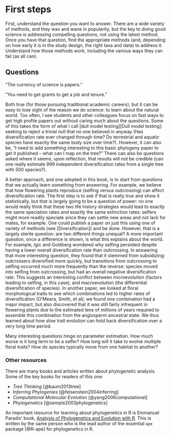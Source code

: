 # First steps

First, understand the question you want to answer. There are a wide variety of methods, and they wax and wane in popularity, but the key to doing good science is addressing compelling questions, not using the latest method. Once you have that question, find the appropriate methods (and, depending on how early it is in the study design, the right taxa and data) to address it. Understand how those methods work, including the various ways they can fail (as all can).

## Questions

"The currency of science is papers."

"You need to get grants to get a job and tenure."

Both true (for those pursuing traditional academic careers), but it can be easy to lose sight of the reason we do science: to learn about the natural world. Too often, I see students and other colleagues focus on fast ways to get high profile papers out without caring much about the questions. Some of this takes the form of what I call [dull model testing][Dull model testing]: seeking to reject a trivial null that no one believed in anyway (Has diversification rate ever changed through time? Do terrestrial and aquatic species have exactly the same body size over time?). However, it can also be, "I need to add something interesting to this basic phylogeny paper to get it published -- what can I map on the tree?" There can also be questions asked where it seems, upon reflection, that results will not be credible (can one really estimate 999 independent diversification rates from a single tree with 500 species?).

A better approach, and one adopted in this book, is to start from questions that we actually learn something from answering. For example, we believe that how flowering plants reproduce (selfing versus outcrossing) can affect diversification rate. The first step is to ask if that is really true and show it statistically, but that is largely going to be a question of power: no one would really think that these two life history strategies would lead to exactly the same speciation rates *and* exactly the same extinction rates: selfers might more readily speciate since they can settle new areas and not lack for mates, for example. One could publish a paper on just this using one of variety of methods (see [Diversification]) and be done. However, that is a largely sterile question: are two different things unequal? A more important question, once a difference is shown, is what this explains about the world. For example, Igic and Goldberg wondered why selfing persisted despite having a lower overall diversification rate than outcrossing. In answering that more interesting question, they found that it stemmed from subsidizing: outcrossers diversified more quickly, but transitions from outcrossing to selfing occurred much more frequently than the reverse: species moved into selfing from outcrossing, but had an overall negative diversification rate. This suggests an interesting conflict between microevolution (factors leading to selfing, in this case), and macroevolution (the differential diversification of species). In another paper, we looked at floral morphological traits to see which combinations led to higher rates of diversification (O'Meara, Smith, et al); we found one combination had a major impact, but also discovered that it was still fairly infrequent in flowering plants due to the estimated tens of millions of years required to assemble this combination from the angiosperm ancestral state. We thus learned about how slow trait evolution can hold back diversification over a very long time period. 

Many interesting questions hinge on parameter estimation. How much worse is it long term to be a selfer? How long will it take to evolve multiple floral traits? How do species typically move from one habitat to another?

### Other resources

There are many books and articles written about phylogenetic analysis. Some of the key books for readers of this one:

* *Tree Thinking* [@baum2013tree]
* *Inferring Phylogenies*  [@felsenstein2004inferring]
* *Computational Molecular Evolution* [@yang2006computational]
* *Phylogenetics* [@semple2003phylogenetics]

An important resource for learning about phylogenetics in R is Emmanuel Paradis' book, [Analysis of Phylogenetics and Evolution with R](http://www.springer.com/us/book/9781461417422). This is written by the same person who is the lead author of the essential `ape` package [@R-ape] for phylogenetics in R.

